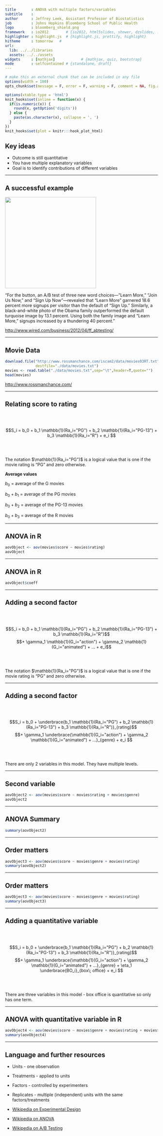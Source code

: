 ```yaml
---
title       : ANOVA with multiple factors/variables
subtitle    : 
author      : Jeffrey Leek, Assistant Professor of Biostatistics 
job         : Johns Hopkins Bloomberg School of Public Health
logo        : bloomberg_shield.png
framework   : io2012        # {io2012, html5slides, shower, dzslides, ...}
highlighter : highlight.js  # {highlight.js, prettify, highlight}
hitheme     : tomorrow   # 
url:
  lib: ../../libraries
  assets: ../../assets
widgets     : [mathjax]            # {mathjax, quiz, bootstrap}
mode        : selfcontained # {standalone, draft}
---
```



```r
# make this an external chunk that can be included in any file
options(width = 100)
opts_chunk$set(message = F, error = F, warning = F, comment = NA, fig.align = 'center', dpi = 100, tidy = F, cache.path = '.cache/', fig.path = 'fig/')

options(xtable.type = 'html')
knit_hooks$set(inline = function(x) {
  if(is.numeric(x)) {
    round(x, getOption('digits'))
  } else {
    paste(as.character(x), collapse = ', ')
  }
})
knit_hooks$set(plot = knitr:::hook_plot_html)
```

## Key ideas

* Outcome is still quantitative
* You have multiple explanatory variables
* Goal is to identify contributions of different variables

---

## A successful example

<img class=center src=../../assets/img/wired.png height=300>

"For the button, an A/B test of three new word choices—”Learn More,” “Join Us Now,” and “Sign Up Now”—revealed that “Learn More” garnered 18.6 percent more signups per visitor than the default of “Sign Up.” Similarly, a black-and-white photo of the Obama family outperformed the default turquoise image by 13.1 percent. Using both the family image and “Learn More,” signups increased by a thundering 40 percent."

[http://www.wired.com/business/2012/04/ff_abtesting/](http://www.wired.com/business/2012/04/ff_abtesting/)

---

## Movie Data

```r
download.file("http://www.rossmanchance.com/iscam2/data/movies03RT.txt",
              destfile="./data/movies.txt")
movies <- read.table("./data/movies.txt",sep="\t",header=T,quote="")
head(movies)
```

[http://www.rossmanchance.com/](http://www.rossmanchance.com/)


---

## Relating score to rating

<br><br>

$$S_i = b_0 + b_1 \mathbb{1}(Ra_i="PG") + b_2 \mathbb{1}(Ra_i="PG-13") + b_3 \mathbb{1}(Ra_i="R") + e_i $$

<br><br>

The notation $\mathbb{1}(Ra_i="PG")$ is a logical value that is one if the movie rating is "PG" and zero otherwise.


__Average values__

$b_0$ = average of the G movies

$b_0 + b_1$ = average of the PG movies

$b_0 + b_2$ = average of the PG-13 movies

$b_0 + b_3$ = average of the R movies

---

## ANOVA in R


```r
aovObject <- aov(movies$score ~ movies$rating)
aovObject
```

---

## ANOVA in R

```r
aovObject$coeff
```



---

## Adding a second factor

<br><br>

$$S_i = b_0 + b_1 \mathbb{1}(Ra_i="PG") + b_2 \mathbb{1}(Ra_i="PG-13") + b_3 \mathbb{1}(Ra_i="R")$$
$$+ \gamma_1 \mathbb{1}(G_i="action") +  \gamma_2 \mathbb{1}(G_i="animated") + ... + e_i$$

<br><br>

The notation $\mathbb{1}(Ra_i="PG")$ is a logical value that is one if the movie rating is "PG" and zero otherwise. 



---

## Adding a second factor

<br><br>

$$S_i = b_0 + \underbrace{b_1 \mathbb{1}(Ra_i="PG") + b_2 \mathbb{1}(Ra_i="PG-13") + b_3 \mathbb{1}(Ra_i="R")}_{rating}$$
$$+ \gamma_1 \underbrace{\mathbb{1}(G_i="action")  + \gamma_2 \mathbb{1}(G_i="animated") + ...}_{genre} + e_i $$

<br><br>

There are only 2 variables in this model. They have multiple levels. 


---

## Second variable


```r
aovObject2 <- aov(movies$score ~ movies$rating + movies$genre)
aovObject2
```

---

## ANOVA Summary


```r
summary(aovObject2)
```

---

## Order matters

```r
aovObject3 <- aov(movies$score ~ movies$genre + movies$rating)
summary(aovObject2)
```

---

## Order matters

```r
aovObject3 <- aov(movies$score ~ movies$genre + movies$rating)
summary(aovObject3)
```

---

## Adding a quantitative variable

<br><br>

$$S_i = b_0 + \underbrace{b_1 \mathbb{1}(Ra_i="PG") + b_2 \mathbb{1}(Ra_i="PG-13") + b_3 \mathbb{1}(Ra_i="R")}_{rating}$$
$$+ \gamma_1 \underbrace{\mathbb{1}(G_i="action")  + \gamma_2 \mathbb{1}(G_i="animated") + ...}_{genre} + \eta_1 \underbrace{BO_i}_{box\; office} + e_i $$

<br><br>

There are three variables in this model - box office is quantitative so only has one term. 

---

## ANOVA with quantitative variable in R

```r
aovObject4 <- aov(movies$score ~ movies$genre + movies$rating + movies$box.office)
summary(aovObject4)
```


---

## Language and further resources

* Units - one observation
* Treatments - applied to units
* Factors - controlled by experimenters
* Replicates - multiple (independent) units with the same factors/treatments

* [Wikipedia on Experimental Design](http://en.wikipedia.org/wiki/Design_of_experiments)
* [Wikipedia on ANOVA](http://en.wikipedia.org/wiki/Analysis_of_variance)
* [Wikipedia on A/B Testing](http://en.wikipedia.org/wiki/A/B_testing)










